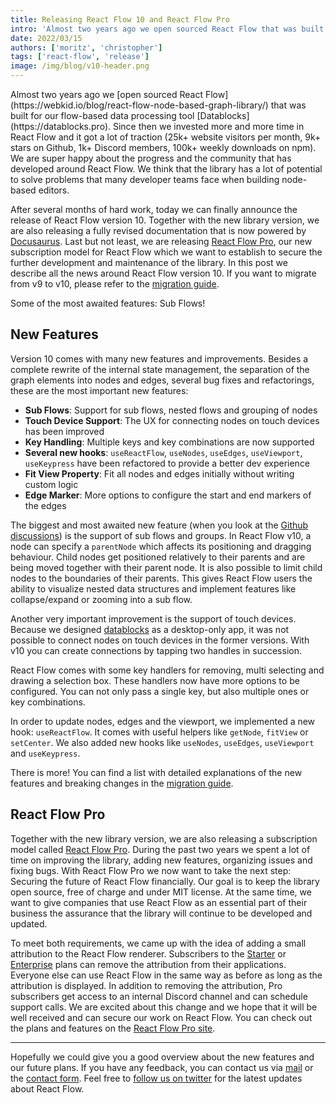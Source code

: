 ```yaml
---
title: Releasing React Flow 10 and React Flow Pro
intro: 'Almost two years ago we open sourced React Flow that was built for our flow-based data processing tool Datablocks. Since then we invested more and more time in React Flow and it got a lot of traction (25k+ website visitors per month, 9k+ stars on Github, 1k+ Discord members, 100k+ weekly downloads on npm).'
date: 2022/03/15
authors: ['moritz', 'christopher']
tags: ['react-flow', 'release']
image: /img/blog/v10-header.png
---
```



<BlogPostLayout>
Almost two years ago we [open sourced React Flow](https://webkid.io/blog/react-flow-node-based-graph-library/) that was built for our flow-based data processing tool [Datablocks](https://datablocks.pro). Since then we invested more and more time in React Flow and it got a lot of traction (25k+ website visitors per month, 9k+ stars on Github, 1k+ Discord members, 100k+ weekly downloads on npm).
We are super happy about the progress and the community that has developed around React Flow. We think that the library has a lot of potential to solve problems that many developer teams face when building node-based editors.

After several months of hard work, today we can finally announce the release of React Flow version 10. Together with the new library version, we are also releasing a fully revised documentation that is now powered by [Docusaurus](https://docusaurus.io/). Last but not least, we are releasing [React Flow Pro](https://pro.reactflow.dev/pricing), our new subscription model for React Flow which we want to establish to secure the further development and maintenance of the library. In this post we describe all the news around React Flow version 10. If you want to migrate from v9 to v10, please refer to the [migration guide](https://reactflow.dev/learn/troubleshooting/migrate-to-v10).

<Bleed>
  <BlogExampleViewer
    codePath="api-flows/SubFlows3"
    additionalFiles={['nodes.js', 'edges.js']}
  />
</Bleed>

<div
  style={{ fontSize: 12, marginTop: -24, textAlign: 'center', color: '#777' }}
>
  Some of the most awaited features: Sub Flows!
</div>

## New Features

Version 10 comes with many new features and improvements. Besides a complete rewrite of the internal state management, the separation of the graph elements into nodes and edges, several bug fixes and refactorings, these are the most important new features:

- **Sub Flows**: Support for sub flows, nested flows and grouping of nodes
- **Touch Device Support**: The UX for connecting nodes on touch devices has been improved
- **Key Handling**: Multiple keys and key combinations are now supported
- **Several new hooks**: `useReactFlow`, `useNodes`, `useEdges`, `useViewport`, `useKeypress` have been refactored to provide a better dev experience
- **Fit View Property**: Fit all nodes and edges initially without writing custom logic
- **Edge Marker**: More options to configure the start and end markers of the edges

The biggest and most awaited new feature (when you look at the [Github discussions](https://github.com/xyflow/xyflow/discussions/1024)) is the support of sub flows and groups. In React Flow v10, a node can specify a `parentNode` which affects its positioning and dragging behaviour. Child nodes get positioned relatively to their parents and are being moved together with their parent node. It is also possible to limit child nodes to the boundaries of their parents. This gives React Flow users the ability to visualize nested data structures and implement features like collapse/expand or zooming into a sub flow.

Another very important improvement is the support of touch devices. Because we designed [datablocks](https://datablocks.pro) as a desktop-only app, it was not possible to connect nodes on touch devices in the former versions. With v10 you can create connections by tapping two handles in succession.

React Flow comes with some key handlers for removing, multi selecting and drawing a selection box. These handlers now have more options to be configured. You can not only pass a single key, but also multiple ones or key combinations.

In order to update nodes, edges and the viewport, we implemented a new hook: `useReactFlow`. It comes with useful helpers like `getNode`, `fitView` or `setCenter`. We also added new hooks like `useNodes`, `useEdges`, `useViewport` and `useKeypress`.

There is more! You can find a list with detailed explanations of the new features and breaking changes in the [migration guide](https://reactflow.dev/learn/troubleshooting/migrate-to-v10).

## React Flow Pro

Together with the new library version, we are also releasing a subscription model called [React Flow Pro](https://pro.reactflow.dev/pricing). During the past two years we spent a lot of time on improving the library, adding new features, organizing issues and fixing bugs. With React Flow Pro we now want to take the next step: Securing the future of React Flow financially. Our goal is to keep the library open source, free of charge and under MIT license. At the same time, we want to give companies that use React Flow as an essential part of their business the assurance that the library will continue to be developed and updated.

To meet both requirements, we came up with the idea of adding a small attribution to the React Flow renderer. Subscribers to the [Starter](https://pro.reactflow.dev/pricing) or [Enterprise](https://pro.reactflow.dev/pricing) plans can remove the attribution from their applications. Everyone else can use React Flow in the same way as before as long as the attribution is displayed. In addition to removing the attribution, Pro subscribers get access to an internal Discord channel and can schedule support calls.
We are excited about this change and we hope that it will be well received and can secure our work on React Flow. You can check out the plans and features on the [React Flow Pro site](https://pro.reactflow.dev/pricing).

---

Hopefully we could give you a good overview about the new features and our future plans.
If you have any feedback, you can contact us via [mail](maito:info@webkid.io) or the [contact form](https://pro.reactflow.dev/contact). Feel free to [follow us on twitter](https://twitter.com/reactflowdev) for the latest updates about React Flow.

</BlogPostLayout>
